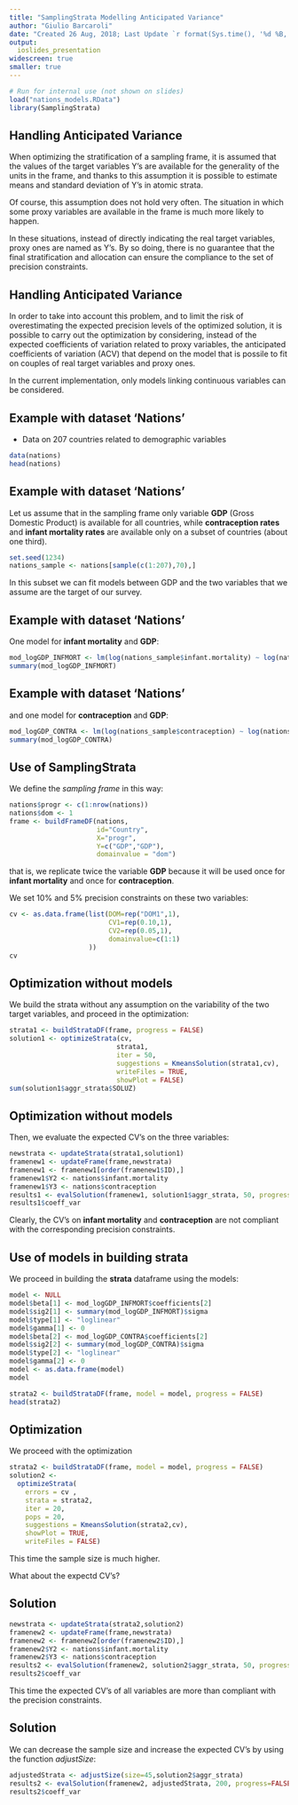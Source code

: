 ```yaml
---
title: "SamplingStrata Modelling Anticipated Variance"
author: "Giulio Barcaroli"
date: "Created 26 Aug, 2018; Last Update `r format(Sys.time(), '%d %B, %Y')`"
output: 
  ioslides_presentation
widescreen: true
smaller: true
---
```



```r
# Run for internal use (not shown on slides)
load("nations_models.RData")
library(SamplingStrata)
```


## Handling Anticipated Variance {.smaller}

When optimizing the stratification of a sampling frame, it is assumed that the values of the target variables Y's are available for the generality of the units in the frame, and thanks to this assumption it is possible to estimate means and standard deviation of Y's in atomic strata. 

Of course, this assumption does not hold very often. The situation in which some proxy variables are available in the frame is much more likely to happen. 

In these situations, instead of directly indicating the real target variables, proxy ones are named as Y's. By so doing, there is no guarantee that the final stratification and allocation can ensure the compliance to the set of precision constraints.

## Handling Anticipated Variance {.smaller}

In order to take into account this problem, and to limit the risk of overestimating the expected precision levels of the optimized solution, it is possible to carry out the optimization by considering, instead of the expected coefficients of variation related to proxy variables, the anticipated coefficients of variation (ACV) that depend on the model that is possile to fit on couples of real target variables and proxy ones. 

In the current implementation, only models linking continuous variables can be considered. 


## Example with dataset 'Nations' {.smaller}
- Data on 207 countries related to demographic variables


```r
data(nations)
head(nations)
```

## Example with dataset 'Nations' {.smaller}

Let us assume that in the sampling frame only variable **GDP** (Gross Domestic Product) is available for all countries, while **contraception rates** and **infant mortality rates** are available only on a subset of countries (about one third).

```r
set.seed(1234)
nations_sample <- nations[sample(c(1:207),70),]
```


In this subset we can fit models between GDP and the two variables that we assume are the target of our survey.

## Example with dataset 'Nations' {.smaller}

One model for **infant mortality** and **GDP**:

```r
mod_logGDP_INFMORT <- lm(log(nations_sample$infant.mortality) ~ log(nations_sample$GDP))
summary(mod_logGDP_INFMORT)
```

## Example with dataset 'Nations' {.smaller}

and one model for **contraception** and **GDP**:

```r
mod_logGDP_CONTRA <- lm(log(nations_sample$contraception) ~ log(nations_sample$GDP))
summary(mod_logGDP_CONTRA)
```


## Use of SamplingStrata ## {.smaller}

We define the *sampling frame* in this way:


```r
nations$progr <- c(1:nrow(nations))
nations$dom <- 1
frame <- buildFrameDF(nations,
                      id="Country",
                      X="progr",
                      Y=c("GDP","GDP"),
                      domainvalue = "dom")
```

that is, we replicate twice the variable **GDP** because it will be used once for **infant mortality** and once for **contraception**. 

We set 10% and 5% precision constraints on these two variables:

```r
cv <- as.data.frame(list(DOM=rep("DOM1",1),
                         CV1=rep(0.10,1),
                         CV2=rep(0.05,1),
                         domainvalue=c(1:1)
                    ))
cv
```


## Optimization without models {.smaller}

We build the strata without any assumption on the variability of the two target variables, and proceed in the optimization:

```r
strata1 <- buildStrataDF(frame, progress = FALSE)
solution1 <- optimizeStrata(cv,
                           strata1,
                           iter = 50,
                           suggestions = KmeansSolution(strata1,cv),
                           writeFiles = TRUE,
                           showPlot = FALSE)
sum(solution1$aggr_strata$SOLUZ)
```

## Optimization without models {.smaller}

Then, we evaluate the expected CV's on the three variables:

```r
newstrata <- updateStrata(strata1,solution1)
framenew1 <- updateFrame(frame,newstrata)
framenew1 <- framenew1[order(framenew1$ID),]
framenew1$Y2 <- nations$infant.mortality
framenew1$Y3 <- nations$contraception
results1 <- evalSolution(framenew1, solution1$aggr_strata, 50, progress = FALSE)
results1$coeff_var
```

Clearly, the CV's on **infant mortality** and **contraception** are not compliant with the corresponding precision constraints.


## Use of models in building strata {.smaller}

We proceed in building the **strata** dataframe using the models:

```r
model <- NULL
model$beta[1] <- mod_logGDP_INFMORT$coefficients[2]
model$sig2[1] <- summary(mod_logGDP_INFMORT)$sigma
model$type[1] <- "loglinear"
model$gamma[1] <- 0
model$beta[2] <- mod_logGDP_CONTRA$coefficients[2]
model$sig2[2] <- summary(mod_logGDP_CONTRA)$sigma
model$type[2] <- "loglinear"
model$gamma[2] <- 0
model <- as.data.frame(model)
model
```

```r
strata2 <- buildStrataDF(frame, model = model, progress = FALSE)
head(strata2)
```

## Optimization {.smaller}

We proceed with the optimization

```r
strata2 <- buildStrataDF(frame, model = model, progress = FALSE)
solution2 <-
  optimizeStrata(
    errors = cv , 
    strata = strata2, 
    iter = 20, 
    pops = 20, 
    suggestions = KmeansSolution(strata2,cv),
    showPlot = TRUE,
    writeFiles = FALSE)
```

This time the sample size is much higher.

What about the expectd CV's?

## Solution {.smaller}

```r
newstrata <- updateStrata(strata2,solution2)
framenew2 <- updateFrame(frame,newstrata)
framenew2 <- framenew2[order(framenew2$ID),]
framenew2$Y2 <- nations$infant.mortality
framenew2$Y3 <- nations$contraception
results2 <- evalSolution(framenew2, solution2$aggr_strata, 50, progress = FALSE)
results2$coeff_var
```

This time the expected CV's of all variables are more than compliant with the precision constraints.

## Solution {.smaller}

We can decrease the sample size and increase the expected CV's by using the function *adjustSize*:

```r
adjustedStrata <- adjustSize(size=45,solution2$aggr_strata)
results2 <- evalSolution(framenew2, adjustedStrata, 200, progress=FALSE)
results2$coeff_var
```

